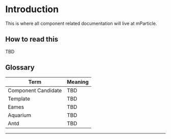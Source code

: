 # Introduction

This is where all component related documentation will live at mParticle.

## How to read this

TBD

## Glossary

| Term     | Meaning |
| -------- | ------- |
| Component Candidate  | TBD    |
| Template | TBD     |
| Eames    | TBD    |
| Aquarium | TBD    |
| Antd | TBD     |

---